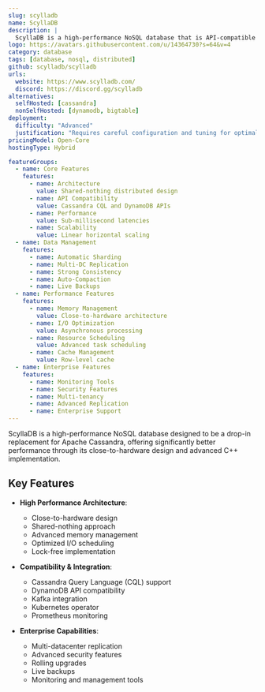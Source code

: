 ```yaml
---
slug: scylladb
name: ScyllaDB
description: |
  ScyllaDB is a high-performance NoSQL database that is API-compatible with Apache Cassandra and Amazon DynamoDB. It uses a shared-nothing approach to increase throughput and storage capacity, delivering order-of-magnitude performance improvements.
logo: https://avatars.githubusercontent.com/u/14364730?s=64&v=4
category: database
tags: [database, nosql, distributed]
github: scylladb/scylladb
urls:
  website: https://www.scylladb.com/
  discord: https://discord.gg/scylladb
alternatives:
  selfHosted: [cassandra]
  nonSelfHosted: [dynamodb, bigtable]
deployment:
  difficulty: "Advanced"
  justification: "Requires careful configuration and tuning for optimal performance. Complex distributed architecture needs expertise to manage effectively."
pricingModel: Open-Core
hostingType: Hybrid

featureGroups:
  - name: Core Features
    features:
      - name: Architecture
        value: Shared-nothing distributed design
      - name: API Compatibility
        value: Cassandra CQL and DynamoDB APIs
      - name: Performance
        value: Sub-millisecond latencies
      - name: Scalability
        value: Linear horizontal scaling
  - name: Data Management
    features:
      - name: Automatic Sharding
      - name: Multi-DC Replication
      - name: Strong Consistency
      - name: Auto-Compaction
      - name: Live Backups
  - name: Performance Features
    features:
      - name: Memory Management
        value: Close-to-hardware architecture
      - name: I/O Optimization
        value: Asynchronous processing
      - name: Resource Scheduling
        value: Advanced task scheduling
      - name: Cache Management
        value: Row-level cache
  - name: Enterprise Features
    features:
      - name: Monitoring Tools
      - name: Security Features
      - name: Multi-tenancy
      - name: Advanced Replication
      - name: Enterprise Support
---
```


ScyllaDB is a high-performance NoSQL database designed to be a drop-in replacement for Apache Cassandra, offering significantly better performance through its close-to-hardware design and advanced C++ implementation.

## Key Features

- **High Performance Architecture**:

  - Close-to-hardware design
  - Shared-nothing approach
  - Advanced memory management
  - Optimized I/O scheduling
  - Lock-free implementation

- **Compatibility & Integration**:

  - Cassandra Query Language (CQL) support
  - DynamoDB API compatibility
  - Kafka integration
  - Kubernetes operator
  - Prometheus monitoring

- **Enterprise Capabilities**:

  - Multi-datacenter replication
  - Advanced security features
  - Rolling upgrades
  - Live backups
  - Monitoring and management tools
